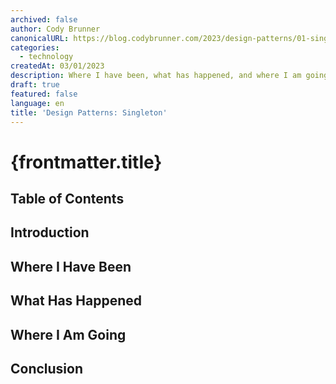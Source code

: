```yaml
---
archived: false
author: Cody Brunner
canonicalURL: https://blog.codybrunner.com/2023/design-patterns/01-singleton
categories:
  - technology
createdAt: 03/01/2023
description: Where I have been, what has happened, and where I am going in 2023.
draft: true
featured: false
language: en
title: 'Design Patterns: Singleton'
---
```



# {frontmatter.title}

## Table of Contents

## Introduction

## Where I Have Been

## What Has Happened

## Where I Am Going

## Conclusion

<Signature />
